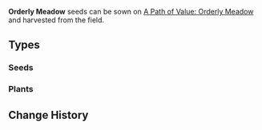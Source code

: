 {{Terminology Infobox
|image        = Item_Calla_Lily_Seed.png
|type         = Item Groups
|source1      = [[Gardening]] (Harvesting)
}}
'''Orderly Meadow''' seeds can be sown on [[A Path of Value: Orderly Meadow]] and harvested from the field.

==Types==
===Seeds===
{{Items by Category List|Orderly Meadow&Gardening Materials|2}}
===Plants===
{{Items by Category List|Orderly Meadow|not=Gardening Materials|2}}

==Change History==
{{Change History|2.0}}
[[Category:Orderly Meadow| ]]